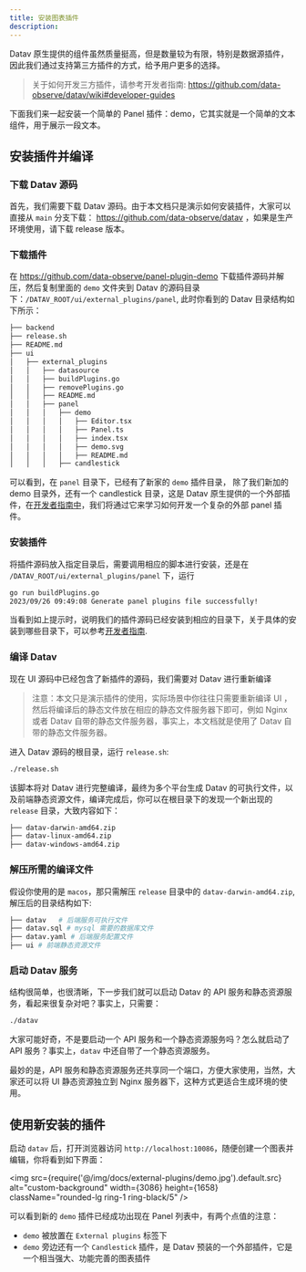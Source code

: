 ```yaml
---
title: 安装图表插件
description: 
---
```



Datav 原生提供的组件虽然质量挺高，但是数量较为有限，特别是数据源插件，因此我们通过支持第三方插件的方式，给予用户更多的选择。

> 关于如何开发三方插件，请参考开发者指南: https://github.com/data-observe/datav/wiki#developer-guides

下面我们来一起安装一个简单的 Panel 插件：demo，它其实就是一个简单的文本组件，用于展示一段文本。

## 安装插件并编译

### 下载 Datav 源码

首先，我们需要下载 Datav 源码。由于本文档只是演示如何安装插件，大家可以直接从 `main` 分支下载： https://github.com/data-observe/datav ，如果是生产环境使用，请下载 release 版本。

### 下载插件

在 https://github.com/data-observe/panel-plugin-demo 下载插件源码并解压，然后复制里面的 `demo` 文件夹到 Datav 的源码目录下：`/DATAV_ROOT/ui/external_plugins/panel`,
此时你看到的 Datav 目录结构如下所示：

```bash
├── backend
├── release.sh
├── README.md
├── ui
│   ├── external_plugins
│   │   ├── datasource
│   │   ├── buildPlugins.go
│   │   ├── removePlugins.go
│   │   ├── README.md
│   │   ├── panel
│   │   │   ├── demo
│   │   │   │   ├── Editor.tsx
│   │   │   │   ├── Panel.ts
│   │   │   │   ├── index.tsx
│   │   │   │   ├── demo.svg
│   │   │   │   ├── README.md    
│   │   │   ├── candlestick
```

可以看到，在 `panel` 目录下，已经有了新家的 `demo` 插件目录， 除了我们新加的 demo 目录外，还有一个 candlestick 目录，这是 Datav 原生提供的一个外部插件，在[开发者指南中](https://github.com/data-observe/datav/wiki)，我们将通过它来学习如何开发一个复杂的外部 panel 插件。

### 安装插件

将插件源码放入指定目录后，需要调用相应的脚本进行安装，还是在 `/DATAV_ROOT/ui/external_plugins/panel` 下，运行

```bash 
go run buildPlugins.go
2023/09/26 09:49:08 Generate panel plugins file successfully!
```

当看到如上提示时，说明我们的插件源码已经安装到相应的目录下，关于具体的安装到哪些目录下，可以参考[开发者指南](https://github.com/data-observe/datav/wiki/Panel-plugins#installed-plugin-files).


### 编译 Datav

现在 UI 源码中已经包含了新插件的源码，我们需要对 Datav 进行重新编译

> 注意：本文只是演示插件的使用，实际场景中你往往只需要重新编译 UI ，然后将编译后的静态文件放在相应的静态文件服务器下即可，例如 Nginx 或者 Datav 自带的静态文件服务器，事实上，本文档就是使用了 Datav 自带的静态文件服务器。

进入 Datav 源码的根目录，运行 `release.sh`: 

```bash
./release.sh 
```

该脚本将对 Datav 进行完整编译，最终为多个平台生成 Datav 的可执行文件，以及前端静态资源文件，编译完成后，你可以在根目录下的发现一个新出现的 `release` 目录，大致内容如下：

```bash
├── datav-darwin-amd64.zip
├── datav-linux-amd64.zip
├── datav-windows-amd64.zip
```

### 解压所需的编译文件

假设你使用的是 `macos`，那只需解压 `release` 目录中的 `datav-darwin-amd64.zip`, 解压后的目录结构如下:

```bash 
├── datav   # 后端服务可执行文件
├── datav.sql # mysql 需要的数据库文件
├── datav.yaml # 后端服务配置文件
├── ui # 前端静态资源文件
```

### 启动 Datav 服务
结构很简单，也很清晰，下一步我们就可以启动 Datav 的 API 服务和静态资源服务，看起来很复杂对吧？事实上，只需要：

```bash 
./datav
```

大家可能好奇，不是要启动一个 API 服务和一个静态资源服务吗？怎么就启动了 API 服务？事实上，`datav` 中还自带了一个静态资源服务。

最妙的是，API 服务和静态资源服务还共享同一个端口，方便大家使用，当然，大家还可以将 UI 静态资源独立到 Nginx 服务器下，这种方式更适合生成环境的使用。




## 使用新安装的插件

启动 `datav` 后，打开浏览器访问 `http://localhost:10086`，随便创建一个图表并编辑，你将看到如下界面：


<img src={require('@/img/docs/external-plugins/demo.jpg').default.src} alt="custom-background" width={3086} height={1658} className="rounded-lg ring-1 ring-black/5" />


可以看到新的 `demo` 插件已经成功出现在 Panel 列表中，有两个点值的注意：

- `demo` 被放置在 `External plugins` 标签下
- `demo` 旁边还有一个 `Candlestick` 插件，是 Datav 预装的一个外部插件，它是一个相当强大、功能完善的图表插件

